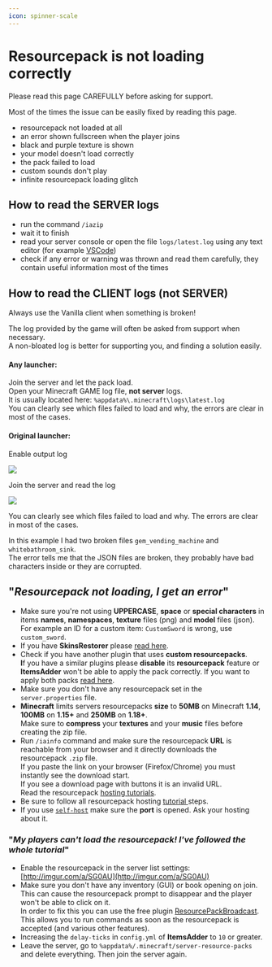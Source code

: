 ```yaml
---
icon: spinner-scale
---
```


# Resourcepack is not loading correctly


<Warning>
Please read this page CAREFULLY before asking for support.

Most of the times the issue can be easily fixed by reading this page.
</Warning>


* resourcepack not loaded at all
* an error shown fullscreen when the player joins
* black and purple texture is shown
* your model doesn't load correctly
* the pack failed to load
* custom sounds don't play
* infinite resourcepack loading glitch

## How to read the SERVER logs

* run the command `/iazip`
* wait it to finish
* read your server console or open the file `logs/latest.log` using any text editor (for example [VSCode](https://code.visualstudio.com/))
* check if any error or warning was thrown and read them carefully, they contain useful information most of the times

## How to read the CLIENT logs (not SERVER)


<Warning>
Always use the Vanilla client when something is broken!

The log provided by the game will often be asked from support when necessary.\
A non-bloated log is better for supporting you, and finding a solution easily.
</Warning>


#### Any launcher:

Join the server and let the pack load.\
Open your Minecraft GAME log file, **not server** logs.\
It is usually located here: `%appdata%\.minecraft\logs\latest.log`\
You can clearly see which files failed to load and why, the errors are clear in most of the cases.

#### Original launcher:

Enable output log

![](</assets/images/immagine (52).png>)

Join the server and read the log

![](</assets/images/immagine (61).png>)

You can clearly see which files failed to load and why. The errors are clear in most of the cases.

In this example I had two broken files `gem_vending_machine` and `whitebathroom_sink`.\
The error tells me that the JSON files are broken, they probably have bad characters inside or they are corrupted.

## "_Resourcepack not loading, I get an error_"

* Make sure you're not using **UPPERCASE**, **space** or **special characters** in items **names**, **namespaces**, **texture** files (png) and **model** files (json).\
  For example an ID for a custom item: `CustomSword` is wrong, use `custom_sword`.
* If you have **SkinsRestorer** please [read here](/compatibility-with-other-plugins/compatible/skinsrestorer).
* Check if you have another plugin that uses **custom resourcepacks**.\
  **I**f you have a similar plugins please **disable** its **resourcepack** feature or **ItemsAdder** won't be able to apply the pack correctly. If you want to apply both packs [read here](/plugin-usage/merge-resourcepacks).
* Make sure you don't have any resourcepack set in the `server.properties` file.
* **Minecraft** limits servers resourcepacks **size** to **50MB** on Minecraft **1.14**, **100MB** on **1.15+** and **250MB** on **1.18+**.\
  Make sure to **compress** your **textures** and your **music** files before creating the zip file.
* Run `/iainfo` command and make sure the resourcepack **URL** is reachable from your browser and it directly downloads the resourcepack `.zip` file.\
  If you paste the link on your browser (Firefox/Chrome) you must instantly see the download start.\
  If you see a download page with buttons it is an invalid URL.\
  Read the resourcepack [hosting tutorials](/plugin-usage/resourcepack-hosting/).
* Be sure to follow all resourcepack hosting [tutorial ](/plugin-usage/resourcepack-hosting/)steps.
* If you use [`self-host`](/plugin-usage/resourcepack-hosting/resourcepack-self-hosting) make sure the **port** is opened. Ask your hosting about it.

### "_My players can't load the resourcepack! I've followed the whole tutorial_"

* Enable the resourcepack in the server list settings: [http://imgur.com/a/SG0AU](http://imgur.com/a/SG0AU)
* Make sure you don't have any inventory (GUI) or book opening on join.\
  This can cause the resourcepack prompt to disappear and the player won't be able to click on it.\
  In order to fix this you can use the free plugin [ResourcePackBroadcast](https://www.spigotmc.org/resources/resourcepackbroadcast.88318/).\
  This allows you to run commands as soon as the resourcepack is accepted (and various other features).
* Increasing the `delay-ticks` in `config.yml` of **ItemsAdder** to `10` or greater.
* Leave the server, go to `%appdata%/.minecraft/server-resource-packs` and delete everything. Then join the server again.
